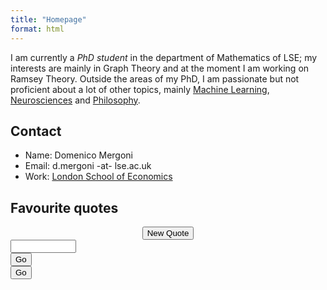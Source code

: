 ```yaml
---
title: "Homepage"
format: html
---
```


I am currently a *PhD student* in the department of Mathematics of LSE; my interests are mainly in Graph Theory and at the moment I am working on Ramsey Theory. Outside the areas of my PhD, I am passionate but not proficient about a lot of other topics, mainly [Machine Learning](https://sgfin.github.io/files/notes/CS229_Lecture_Notes.pdf), [Neurosciences](https://www.youtube.com/watch?v=NNnIGh9g6fA&list=PL848F2368C90DDC3D) and [Philosophy](https://www.youtube.com/watch?v=kBdfcR-8hEY&list=PL30C13C91CFFEFEA6).

::: column-margin
::: callout-note
## Contact
- Name: Domenico Mergoni
- Email: d.mergoni -at- lse.ac.uk
- Work: [London School of Economics](https://www.lse.ac.uk/mathematics)
:::

::: callout-tip
## Favourite quotes
```{=html}
<div id = "quoteDisplay">
</div>
<center><button onclick="newQuote()">New Quote</button></center>
<script src="javascripts/quotes.js"></script>
```
:::
::: 

```{=html}
<input id='password' type='password' size="10"/>
<script>
function validatePass(lol){
    if(document.getElementById('password').value == lol){
        window.location.href = "http://example.com/new_url";
    }else{
        alert('wrong password!!');
        return false;
    }
}
</script>
```



::: column-margin
```{=html}
<button onclick="javascript:return validatePass('ciaociao')">Go</button>
```
:::


```{=html}
<button onclick="javascript:return validatePass('prova')">Go</button>
```